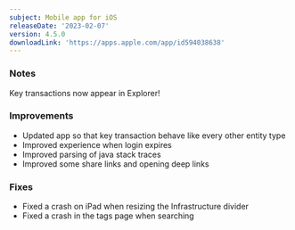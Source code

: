 ```yaml
---
subject: Mobile app for iOS
releaseDate: '2023-02-07'
version: 4.5.0
downloadLink: 'https://apps.apple.com/app/id594038638'
---
```


### Notes

Key transactions now appear in Explorer!

### Improvements

* Updated app so that key transaction behave like every other entity type
* Improved experience when login expires
* Improved parsing of java stack traces
* Improved some share links and opening deep links

### Fixes

* Fixed a crash on iPad when resizing the Infrastructure divider
* Fixed a crash in the tags page when searching
